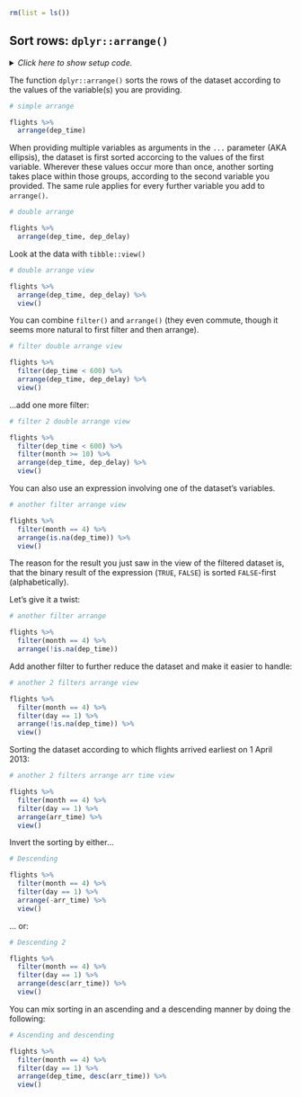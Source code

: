 ```r
rm(list = ls())
```


## Sort rows: `dplyr::arrange()`

<details><summary>*Click here to show setup code.*</summary>
```r
### Sort rows: `dplyr::arrange()`

```
```r
library(tidyverse)
library(nycflights13)

library(conflicted)
conflict_prefer("filter", "dplyr")
```
</details>

The function `dplyr::arrange()` sorts the rows of the dataset according to the values of the variable(s) you are providing.

```r
# simple arrange
```
```r
flights %>%
  arrange(dep_time)
```

When providing multiple variables as arguments in the `...` parameter (AKA ellipsis), the dataset is first sorted accorcing to the values of the first variable.
Wherever these values occur more than once, another sorting takes place within those groups, according to the second variable you provided.
The same rule applies for every further variable you add to `arrange()`.

```r
# double arrange
```
```r
flights %>%
  arrange(dep_time, dep_delay)
```

Look at the data with `tibble::view()`

```r
# double arrange view
```
```r
flights %>%
  arrange(dep_time, dep_delay) %>%
  view()
```

You can combine `filter()` and `arrange()` (they even commute, though it seems more natural to first filter and then arrange).

```r
# filter double arrange view
```
```r
flights %>%
  filter(dep_time < 600) %>%
  arrange(dep_time, dep_delay) %>%
  view()
```

...add one more filter:

```r
# filter 2 double arrange view
```
```r
flights %>%
  filter(dep_time < 600) %>%
  filter(month >= 10) %>%
  arrange(dep_time, dep_delay) %>%
  view()
```

You can also use an expression involving one of the dataset's variables.

```r
# another filter arrange view
```
```r
flights %>%
  filter(month == 4) %>%
  arrange(is.na(dep_time)) %>%
  view()
```

The reason for the result you just saw in the view of the filtered dataset is, that the binary result of the expression (`TRUE`, `FALSE`) is sorted `FALSE`-first (alphabetically).

Let's give it a twist:

```r
# another filter arrange
```
```r
flights %>%
  filter(month == 4) %>%
  arrange(!is.na(dep_time))
```

Add another filter to further reduce the dataset and make it easier to handle:

```r
# another 2 filters arrange view
```
```r
flights %>%
  filter(month == 4) %>%
  filter(day == 1) %>%
  arrange(!is.na(dep_time)) %>%
  view()
```

Sorting the dataset according to which flights arrived earliest on 1 April 2013:

```r
# another 2 filters arrange arr time view
```
```r
flights %>%
  filter(month == 4) %>%
  filter(day == 1) %>%
  arrange(arr_time) %>%
  view()
```

Invert the sorting by either...

```r
# Descending
```
```r
flights %>%
  filter(month == 4) %>%
  filter(day == 1) %>%
  arrange(-arr_time) %>%
  view()
```

... or:

```r
# Descending 2
```
```r
flights %>%
  filter(month == 4) %>%
  filter(day == 1) %>%
  arrange(desc(arr_time)) %>%
  view()
```

You can mix sorting in an ascending and a descending manner by doing the following:

```r
# Ascending and descending
```
```r
flights %>%
  filter(month == 4) %>%
  filter(day == 1) %>%
  arrange(dep_time, desc(arr_time)) %>%
  view()
```
